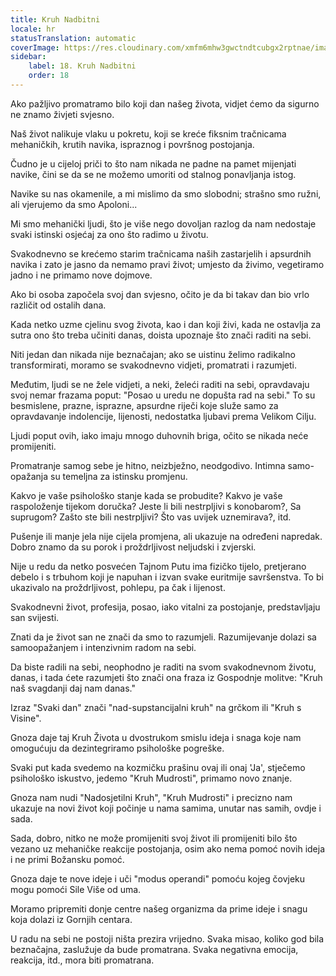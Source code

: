 ```yaml
---
title: Kruh Nadbitni
locale: hr
statusTranslation: automatic
coverImage: https://res.cloudinary.com/xmfm6mhw3gwctndtcubgx2rptnae/image/upload/v1740468922/small_cover_tratado_de_psicologia_revolucionaria_a4c0dca4e0.webp
sidebar:
    label: 18. Kruh Nadbitni
    order: 18
---
```

Ako pažljivo promatramo bilo koji dan našeg života, vidjet ćemo da sigurno ne znamo živjeti svjesno.

Naš život nalikuje vlaku u pokretu, koji se kreće fiksnim tračnicama mehaničkih, krutih navika, ispraznog i površnog postojanja.

Čudno je u cijeloj priči to što nam nikada ne padne na pamet mijenjati navike, čini se da se ne možemo umoriti od stalnog ponavljanja istog.

Navike su nas okamenile, a mi mislimo da smo slobodni; strašno smo ružni, ali vjerujemo da smo Apoloni...

Mi smo mehanički ljudi, što je više nego dovoljan razlog da nam nedostaje svaki istinski osjećaj za ono što radimo u životu.

Svakodnevno se krećemo starim tračnicama naših zastarjelih i apsurdnih navika i zato je jasno da nemamo pravi život; umjesto da živimo, vegetiramo jadno i ne primamo nove dojmove.

Ako bi osoba započela svoj dan svjesno, očito je da bi takav dan bio vrlo različit od ostalih dana.

Kada netko uzme cjelinu svog života, kao i dan koji živi, ​​kada ne ostavlja za sutra ono što treba učiniti danas, doista upoznaje što znači raditi na sebi.

Niti jedan dan nikada nije beznačajan; ako se uistinu želimo radikalno transformirati, moramo se svakodnevno vidjeti, promatrati i razumjeti.

Međutim, ljudi se ne žele vidjeti, a neki, želeći raditi na sebi, opravdavaju svoj nemar frazama poput: "Posao u uredu ne dopušta rad na sebi." To su besmislene, prazne, isprazne, apsurdne riječi koje služe samo za opravdavanje indolencije, lijenosti, nedostatka ljubavi prema Velikom Cilju.

Ljudi poput ovih, iako imaju mnogo duhovnih briga, očito se nikada neće promijeniti.

Promatranje samog sebe je hitno, neizbježno, neodgodivo. Intimna samo-opažanja su temeljna za istinsku promjenu.

Kakvo je vaše psihološko stanje kada se probudite? Kakvo je vaše raspoloženje tijekom doručka? Jeste li bili nestrpljivi s konobarom?, Sa suprugom? Zašto ste bili nestrpljivi? Što vas uvijek uznemirava?, itd.

Pušenje ili manje jela nije cijela promjena, ali ukazuje na određeni napredak. Dobro znamo da su porok i proždrljivost neljudski i zvjerski.

Nije u redu da netko posvećen Tajnom Putu ima fizičko tijelo, pretjerano debelo i s trbuhom koji je napuhan i izvan svake euritmije savršenstva. To bi ukazivalo na proždrljivost, pohlepu, pa čak i lijenost.

Svakodnevni život, profesija, posao, iako vitalni za postojanje, predstavljaju san svijesti.

Znati da je život san ne znači da smo to razumjeli. Razumijevanje dolazi sa samoopažanjem i intenzivnim radom na sebi.

Da biste radili na sebi, neophodno je raditi na svom svakodnevnom životu, danas, i tada ćete razumjeti što znači ona fraza iz Gospodnje molitve: "Kruh naš svagdanji daj nam danas."

Izraz "Svaki dan" znači "nad-supstancijalni kruh" na grčkom ili "Kruh s Visine".

Gnoza daje taj Kruh Života u dvostrukom smislu ideja i snaga koje nam omogućuju da dezintegriramo psihološke pogreške.

Svaki put kada svedemo na kozmičku prašinu ovaj ili onaj 'Ja', stječemo psihološko iskustvo, jedemo "Kruh Mudrosti", primamo novo znanje.

Gnoza nam nudi "Nadosjetilni Kruh", "Kruh Mudrosti" i precizno nam ukazuje na novi život koji počinje u nama samima, unutar nas samih, ovdje i sada.

Sada, dobro, nitko ne može promijeniti svoj život ili promijeniti bilo što vezano uz mehaničke reakcije postojanja, osim ako nema pomoć novih ideja i ne primi Božansku pomoć.

Gnoza daje te nove ideje i uči "modus operandi" pomoću kojeg čovjeku mogu pomoći Sile Više od uma.

Moramo pripremiti donje centre našeg organizma da prime ideje i snagu koja dolazi iz Gornjih centara.

U radu na sebi ne postoji ništa prezira vrijedno. Svaka misao, koliko god bila beznačajna, zaslužuje da bude promatrana. Svaka negativna emocija, reakcija, itd., mora biti promatrana.

